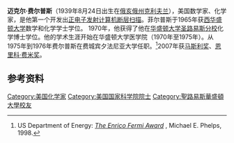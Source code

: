 '''迈克尔·费尔普斯'''（1939年8月24日出生在[[俄亥俄州|俄亥俄州]][[克利夫兰|克利夫兰]]），美国数学家、化学家，是他第一个开发出[[正电子发射计算机断层扫描|正电子发射计算机断层扫描]]。菲尔普斯于1965年获[[西华盛顿大学|西华盛顿大学]]数学和化学学士学位。 1970年，他获得了他在[[华盛顿大学圣路易斯分校|华盛顿大学圣路易斯分校]]化学博士学位。他的学术生涯开始在华盛顿大学医学院（1970年至1975年）。从1975年到1976年费尔普斯在费城宾夕法尼亚大学任职。<ref>US Department of Energy: [http://science.energy.gov/fermi/award-laureates/1990s/phelps/ ''The Enrico Fermi Award''] {{Wayback|url=http://science.energy.gov/fermi/award-laureates/1990s/phelps/ |date=20130307044548 }}, Michael E. Phelps, 1998.</ref>2007年获[[马斯利奖|马斯利奖]]、[[恩里科·费米奖|恩里科·费米奖]]。

==参考资料==
{{reflist}}
{{Authority control}}
{{DEFAULTSORT:Philps, M}}
[[Category:美国化学家|Category:美国化学家]]
[[Category:美国国家科学院院士|Category:美国国家科学院院士]]
[[Category:聖路易斯華盛頓大學校友|Category:聖路易斯華盛頓大學校友]]